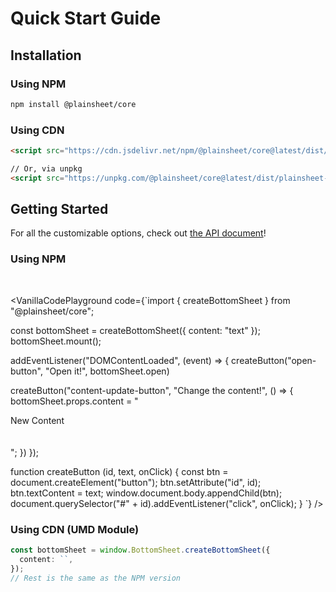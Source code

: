 
# Quick Start Guide

## Installation

### Using NPM

```sh npm2yarn
npm install @plainsheet/core
```

### Using CDN

```html copy
<script src="https://cdn.jsdelivr.net/npm/@plainsheet/core@latest/dist/plainsheet-core.umd.js"></script>

// Or, via unpkg
<script src="https://unpkg.com/@plainsheet/core@latest/dist/plainsheet-core.umd.js"></script>
```

## Getting Started

For all the customizable options, check out [the API document](/apis/vanilla-js)!

### Using NPM

<br />

<VanillaCodePlayground
  code={`import { createBottomSheet } from "@plainsheet/core";

const bottomSheet = createBottomSheet({ content: "text" });
bottomSheet.mount();

addEventListener("DOMContentLoaded", (event) => {
createButton("open-button", "Open it!", bottomSheet.open)

createButton("content-update-button", "Change the content!", () => {
bottomSheet.props.content = "<div>New Content <br/><br/><br/> </div>";
})
});

function createButton (id, text, onClick) {
const btn = document.createElement("button");
btn.setAttribute("id", id);
btn.textContent = text;
window.document.body.appendChild(btn);
document.querySelector("#" + id).addEventListener("click", onClick);
}
`}
/>

### Using CDN (UMD Module)

```ts copy
const bottomSheet = window.BottomSheet.createBottomSheet({
  content: ``,
});
// Rest is the same as the NPM version
```
